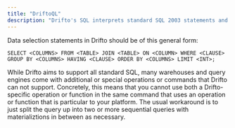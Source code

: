 ```yaml
---
title: "DriftoQL"
description: "Drifto's SQL interprets standard SQL 2003 statements and operations."
---
```


Data selection statements in Drifto should be of this general form:

`SELECT <COLUMNS> FROM <TABLE> JOIN <TABLE> ON <COLUMN> WHERE <CLAUSE> GROUP BY <COLUMNS> HAVING <CLAUSE> ORDER BY <COLUMNS> LIMIT <INT>;`

While Drifto aims to support all standard SQL, many warehouses and query engines come with additional or special operations or commands that Drifto can not support. Concretely, this means that you cannot use both a Drifto-specific operation or function in the same command that uses an operation or function that is particular to your platform. The usual workaround is to just split the query up into two or more sequential queries with materializtions in between as necessary.

